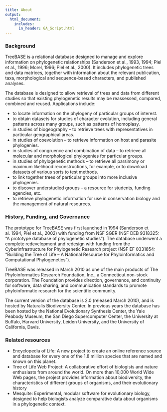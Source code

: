 ```yaml
---
title: About
output:
  html_document:
    includes:
      in_header: GA_Script.html
---
```


### Background

TreeBASE is a relational database designed to manage and explore information on phylogenetic relationships (Sanderson et al., 1993, 1994; Piel et al., 1996; Morel, 1996; Piel et al., 2000). It includes phylogenetic trees and data matrices, together with information about the relevant publication, taxa, morphological and sequence-based characters, and published analyses.

The database is designed to allow retrieval of trees and data from different studies so that existing phylogenetic results may be reassessed, compared, combined and reused. Applications include:

* to locate information on the phylogeny of particular groups of interest.
* to obtain datasets for studies of character evolution, including general patterns across many groups, such as patterns of homoplasy.
* in studies of biogeography -- to retrieve trees with representatives in particular geographical areas.
* in studies of coevolution -- to retrieve information on host and parasite phylogenies.
* in studies of congruence and combination of data -- to retrieve all molecular and morphological phylogenies for particular groups.
* in studies of phylogenetic methods -- to retrieve all parsimony or maximum likelihood reconstructions, for example, or to download datasets of various sorts to test methods.
* to link together trees of particular groups into more inclusive phylogenies.
* to discover understudied groups -- a resource for students, funding agencies, etc.
* to retrieve phylogenetic information for use in conservation biology and the management of natural resources.

### History, Funding, and Governance

The prototype for TreeBASE was first launched in 1994 (Sanderson et al. 1994, Piel et al., 2002) with funding from NSF SGER (NSF DEB 9318325: "A prototype database of phylogenetic studies"). The database underwent a complete redevelopment and redesign with funding from the Cyberinfrastructure for Phylogenetic Research project (NSF EF 0331654: "Building the Tree of Life -- A National Resource for Phyloinformatics and Computational Phylogenetics").

TreeBASE was released in March 2010 as one of the main products of The Phyloinformatics Research Foundation, Inc., a Connecticut non-stock corporation. The Foundation provides direction, governance, and continuity for software, data sharing, and communication standards to promote phyloinformatic research for the scientific community.

The current version of the database is 2.0 (released March 2010), and is hosted by Naturalis Biodiversity Center. In previous years the database has been hosted by the National Evolutionary Synthesis Center, the Yale Peabody Museum, the San Diego Supercomputer Center, the University at Buffalo, Harvard University, Leiden University, and the University of California, Davis.

### Related resources

* Encyclopedia of Life: A new project to create an online reference source and database for every one of the 1.8 million species that are named and known on this planet.
* Tree of Life Web Project: A collaborative effort of biologists and nature enthusiasts from around the world. On more than 10,000 World Wide Web pages, the project provides information about biodiversity, the characteristics of different groups of organisms, and their evolutionary history
* Mesquite: Experimental, modular software for evolutionary biology, designed to help biologists analyze comparative data about organisms in a phylogenetic context.
